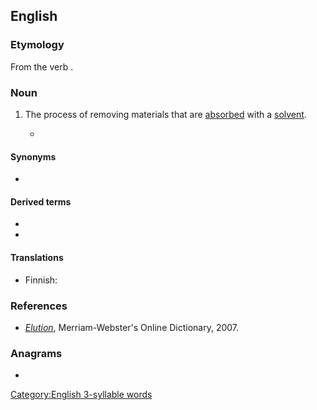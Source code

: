{{also|élution}}
==English==

===Etymology===
From the verb {{m|en|elute}}.

===Noun===
{{en-noun|~}}

# {{lb|en|analytical chemistry}} The process of removing materials that are [[absorbed]] with a [[solvent]].
#* {{quote-journal|journal=The Journal of the Society of Chemical Industry|volume=1|page=324|date=29 May 1884|passage=The quicker the alkali salts are removed during '''elution''', the less chance will there be of forming insoluble lime salts, consequently the melassate which offers the greatest surface to the action of the alcohol will be best and quickest washed.}}

====Synonyms====
* {{l|en|desorption}}

====Derived terms====
* {{l|en|coelution}}
* {{l|en|electroelution}}

====Translations====
{{trans-top|process of separating solvent and dissolved material}}
* Finnish: {{t|fi|eluutio}}
{{trans-mid}}
{{trans-bottom}}

===References===
* ''[http://www.m-w.com/cgi-bin/dictionary?book=Dictionary&va=elution Elution]'', Merriam-Webster's Online Dictionary, 2007.

===Anagrams===
* {{anagrams|en|line out|line-out|lineout|outline}}

[[Category:English 3-syllable words]]